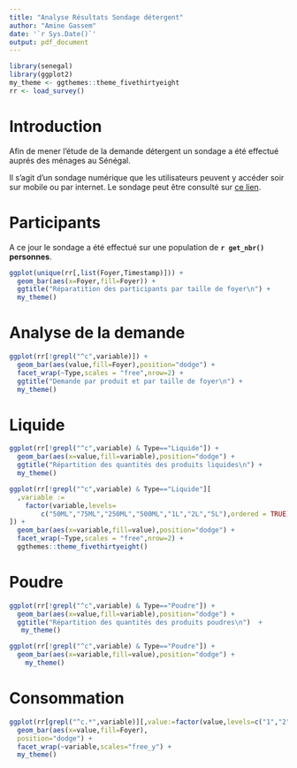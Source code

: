 ```yaml
---
title: "Analyse Résultats Sondage détergent"
author: "Amine Gassem"
date: '`r Sys.Date()`'
output: pdf_document
---
```

```r
library(senegal)
library(ggplot2)
my_theme <- ggthemes::theme_fivethirtyeight
rr <- load_survey()
```

# Introduction


Afin de mener l'étude de la demande détergent un sondage a été effectué auprés des ménages au Sénégal. 

Il s'agit d'un sondage numérique que les utilisateurs peuvent y accéder soir sur mobile ou par internet.
Le sondage peut être consulté sur [ce lien](http://goo.gl/forms/nV50LUL8nK).  


# Participants

A ce jour le sondage a été effectué sur une population de **`r get_nbr()` personnes**.

```r
ggplot(unique(rr[,list(Foyer,Timestamp)])) +
  geom_bar(aes(x=Foyer,fill=Foyer)) +
  ggtitle("Réparatition des participants par taille de foyer\n") +
  my_theme()

```


# Analyse de la demande 

```r

ggplot(rr[!grepl("^c",variable)]) +  
  geom_bar(aes(value,fill=Foyer),position="dodge") + 
  facet_wrap(~Type,scales = "free",nrow=2) +
  ggtitle("Demande par produit et par taille de foyer\n") +
  my_theme()
```

# Liquide

```r
ggplot(rr[!grepl("^c",variable) & Type=="Liquide"]) +  
  geom_bar(aes(x=value,fill=variable),position="dodge") + 
  ggtitle("Répartition des quantités des produits liquides\n") +
  my_theme()
```

```r
ggplot(rr[!grepl("^c",variable) & Type=="Liquide"][
  ,variable :=
    factor(variable,levels=
        c("50ML","75ML","250ML","500ML","1L","2L","5L"),ordered = TRUE)
]) +  
  geom_bar(aes(x=variable,fill=value),position="dodge") + 
  facet_wrap(~Type,scales = "free",nrow=2) +
  ggthemes::theme_fivethirtyeight()

```


# Poudre

```r
ggplot(rr[!grepl("^c",variable) & Type=="Poudre"]) +  
  geom_bar(aes(x=value,fill=variable),position="dodge") + 
  ggtitle("Répartition des quantités des produits poudres\n")  +
   my_theme()
```

```r
ggplot(rr[!grepl("^c",variable) & Type=="Poudre"]) +  
  geom_bar(aes(x=variable,fill=value),position="dodge") + 
    my_theme()
```

# Consommation

```r
ggplot(rr[grepl("^c.*",variable)][,value:=factor(value,levels=c("1","2","3",">3"))])+
  geom_bar(aes(x=value,fill=Foyer),
  position="dodge") +
  facet_wrap(~variable,scales="free_y") +
  my_theme()

```






